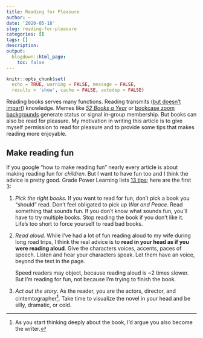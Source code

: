 ```yaml
---
title: Reading for Pleasure
author: ~
date: '2020-05-18'
slug: reading-for-pleasure
categories: []
tags: []
description:
output:
  blogdown::html_page:
    toc: false
---
```


```r
knitr::opts_chunk$set(
  echo = TRUE, warning = FALSE, message = FALSE,
  results = 'show', cache = FALSE, autodep = FALSE)
```

Reading books serves many functions.
Reading transmits ([but doesn't impart](https://andymatuschak.org/books/)) knowledge.
Memes like [*52 Books a Year*](https://twitter.com/search?q=52%20books%20a%20year&src=typed_query&f=top)
or [bookcase zoom backgrounds](https://twitter.com/search?q=bookcase%20zoom%20background&src=typed_query&f=top)
generate status or signal in-group membership.
But books can also be read for pleasure.
My motivation in writing this article is to give myself
permission to read for pleasure and to provide some tips
that makes reading more enjoyable.

## Make reading fun

If you google "how to make reading fun" nearly every article is about
making reading fun for *children*. But I want to have fun too and
I think the advice is pretty good.
Grade Power Learning lists [13 tips](https://gradepowerlearning.com/how-to-make-reading-fun/);
here are the first 3:

1. *Pick the right books.* If you want to
   read for fun, don't pick a book you "should" read. Don't feel obligated to
   pick up *War and Peace*. Read something that
   sounds fun. If you don't know what sounds fun, you'll have to try multiple
   books. Stop reading the book if you don't like it. Life's too short to force yourself to read
   bad books.

2. *Read aloud.* While I've had a lot of fun
   reading aloud to my wife during long road trips, I think the real advice
   is to **read in your head as if you were reading aloud**.
   Give the characters voices, accents, paces of speech. Listen
   and hear your characters speak. Let them have an voice, beyond the text
   in the page.

   Speed readers may object, because reading aloud is
   ~2 times slower. But I'm reading for fun, not because I'm
   trying to finish the book.


3. *Act out the story*.
   As the reader, you are the actors, director, and cintemtographer^[
As you start thinking deeply about the book, I'd argue you also become the writer.].
   Take time to visualize the novel in your head and be silly, dramatic, or cold.
